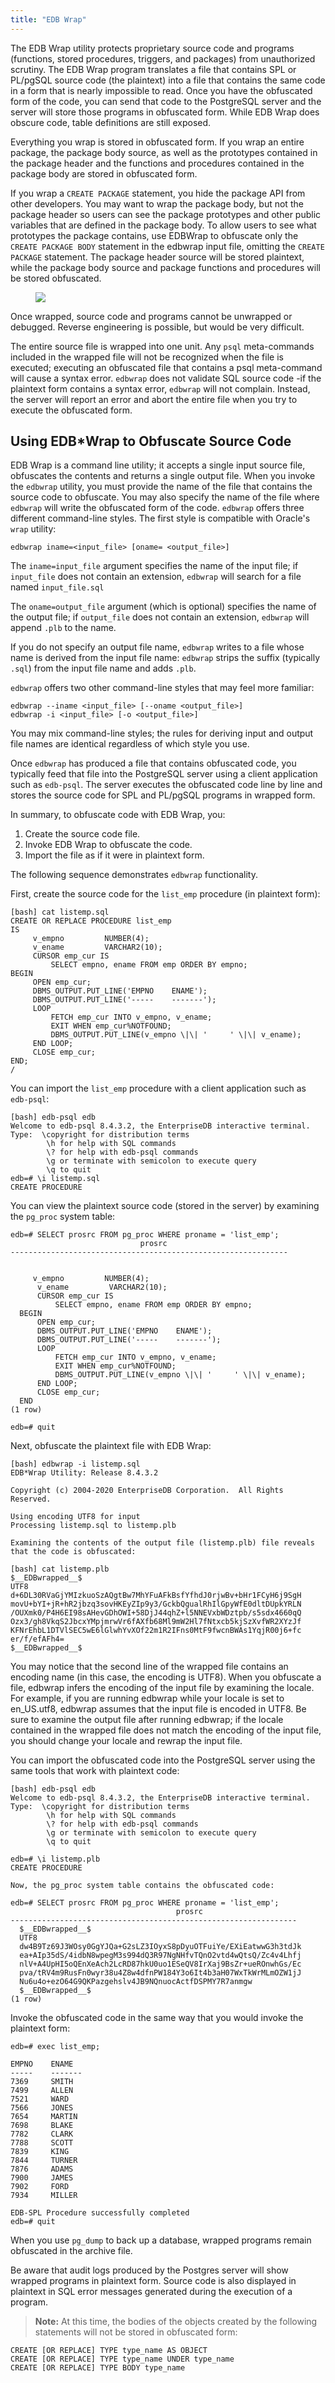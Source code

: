 ```yaml
---
title: "EDB Wrap"
---
```


<div id="edb_wrap" class="registered_link"></div>


The EDB Wrap utility protects proprietary source code and programs (functions, stored procedures, triggers, and packages) from unauthorized scrutiny. The EDB Wrap program translates a file that contains SPL or PL/pgSQL source code (the plaintext) into a file that contains the same code in a form that is nearly impossible to read. Once you have the obfuscated form of the code, you can send that code to the PostgreSQL server and the server will store those programs in obfuscated form. While EDB Wrap does obscure code, table definitions are still exposed.

Everything you wrap is stored in obfuscated form. If you wrap an entire package, the package body source, as well as the prototypes contained in the package header and the functions and procedures contained in the package body are stored in obfuscated form.

If you wrap a `CREATE PACKAGE` statement, you hide the package API from other developers. You may want to wrap the package body, but not the package header so users can see the package prototypes and other public variables that are defined in the package body. To allow users to see what prototypes the package contains, use EDBWrap to obfuscate only the `CREATE PACKAGE BODY` statement in the edbwrap input file, omitting the `CREATE PACKAGE` statement. The package header source will be stored plaintext, while the package body source and package functions and procedures will be stored obfuscated.

<figure><img src="images/epas_tools_utility_edb_wrap.png" class="align-center" /></figure>

Once wrapped, source code and programs cannot be unwrapped or debugged. Reverse engineering is possible, but would be very difficult.

The entire source file is wrapped into one unit. Any `psql` meta-commands included in the wrapped file will not be recognized when the file is executed; executing an obfuscated file that contains a psql meta-command will cause a syntax error. `edbwrap` does not validate SQL source code -if the plaintext form contains a syntax error, `edbwrap` will not complain. Instead, the server will report an error and abort the entire file when you try to execute the obfuscated form.

<div id="using_edbwrap_to_obfuscate_source_code" class="registered_link"></div>

## Using EDB*Wrap to Obfuscate Source Code

EDB Wrap is a command line utility; it accepts a single input source file, obfuscates the contents and returns a single output file. When you invoke the `edbwrap` utility, you must provide the name of the file that contains the source code to obfuscate. You may also specify the name of the file where `edbwrap` will write the obfuscated form of the code. `edbwrap` offers three different command-line styles. The first style is compatible with Oracle's `wrap` utility:

    edbwrap iname=<input_file> [oname= <output_file>]

The `iname=input_file` argument specifies the name of the input file; if `input_file` does not contain an extension, `edbwrap` will search for a file named `input_file.sql`

The `oname=output_file` argument (which is optional) specifies the name of the output file; if `output_file` does not contain an extension, `edbwrap` will append `.plb` to the name.

If you do not specify an output file name, `edbwrap` writes to a file whose name is derived from the input file name: `edbwrap` strips the suffix (typically `.sql`) from the input file name and adds `.plb`.

`edbwrap` offers two other command-line styles that may feel more familiar:

    edbwrap --iname <input_file> [--oname <output_file>]
    edbwrap -i <input_file> [-o <output_file>]

You may mix command-line styles; the rules for deriving input and output file names are identical regardless of which style you use.

Once `edbwrap` has produced a file that contains obfuscated code, you typically feed that file into the PostgreSQL server using a client application such as `edb-psql`. The server executes the obfuscated code line by line and stores the source code for SPL and PL/pgSQL programs in wrapped form.

In summary, to obfuscate code with EDB Wrap, you:

1.  Create the source code file.
2.  Invoke EDB Wrap to obfuscate the code.
3.  Import the file as if it were in plaintext form.

The following sequence demonstrates `edbwrap` functionality.

First, create the source code for the `list_emp` procedure (in plaintext form):

    [bash] cat listemp.sql
    CREATE OR REPLACE PROCEDURE list_emp
    IS                                  
         v_empno         NUMBER(4);      
         v_ename         VARCHAR2(10);   
         CURSOR emp_cur IS               
             SELECT empno, ename FROM emp ORDER BY empno;
    BEGIN                                               
         OPEN emp_cur;                                   
         DBMS_OUTPUT.PUT_LINE('EMPNO    ENAME');         
         DBMS_OUTPUT.PUT_LINE('-----    -------');       
         LOOP                                            
             FETCH emp_cur INTO v_empno, v_ename;        
             EXIT WHEN emp_cur%NOTFOUND;                 
             DBMS_OUTPUT.PUT_LINE(v_empno \|\| '     ' \|\| v_ename);
         END LOOP;                                               
         CLOSE emp_cur;                                          
    END;                                                        
    /                                                           

You can import the `list_emp` procedure with a client application such as `edb-psql`:

    [bash] edb-psql edb
    Welcome to edb-psql 8.4.3.2, the EnterpriseDB interactive terminal.
    Type:  \copyright for distribution terms
            \h for help with SQL commands    
            \? for help with edb-psql commands
            \g or terminate with semicolon to execute query
            \q to quit                                     
    edb=# \i listemp.sql
    CREATE PROCEDURE

You can view the plaintext source code (stored in the server) by examining the `pg_proc` system table:

    edb=# SELECT prosrc FROM pg_proc WHERE proname = 'list_emp';
                                 prosrc                            
    --------------------------------------------------------------                                                    

         v_empno         NUMBER(4);                               
          v_ename         VARCHAR2(10);                            
          CURSOR emp_cur IS                                        
              SELECT empno, ename FROM emp ORDER BY empno;         
      BEGIN                                                        
          OPEN emp_cur;                                            
          DBMS_OUTPUT.PUT_LINE('EMPNO    ENAME');                  
          DBMS_OUTPUT.PUT_LINE('-----    -------');                
          LOOP                                                     
              FETCH emp_cur INTO v_empno, v_ename;                 
              EXIT WHEN emp_cur%NOTFOUND;                          
              DBMS_OUTPUT.PUT_LINE(v_empno \|\| '     ' \|\| v_ename); 
          END LOOP;                                                
          CLOSE emp_cur;                                           
      END                                                          
    (1 row)                                                       

    edb=# quit

Next, obfuscate the plaintext file with EDB Wrap:

    [bash] edbwrap -i listemp.sql                                        
    EDB*Wrap Utility: Release 8.4.3.2

    Copyright (c) 2004-2020 EnterpriseDB Corporation.  All Rights Reserved.

    Using encoding UTF8 for input
    Processing listemp.sql to listemp.plb

    Examining the contents of the output file (listemp.plb) file reveals
    that the code is obfuscated:

    [bash] cat listemp.plb 
    $__EDBwrapped__$                     
    UTF8                                 
    d+6DL30RVaGjYMIzkuoSzAQgtBw7MhYFuAFkBsfYfhdJ0rjwBv+bHr1FCyH6j9SgH
    movU+bYI+jR+hR2jbzq3sovHKEyZIp9y3/GckbQgualRhIlGpyWfE0dltDUpkYRLN
    /OUXmk0/P4H6EI98sAHevGDhOWI+58DjJ44qhZ+l5NNEVxbWDztpb/s5sdx4660qQ
    Ozx3/gh8VkqS2JbcxYMpjmrwVr6fAXfb68Ml9mW2Hl7fNtxcb5kjSzXvfWR2XYzJf
    KFNrEhbL1DTVlSEC5wE6lGlwhYvXOf22m1R2IFns0MtF9fwcnBWAs1YqjR00j6+fc
    er/f/efAFh4=
    $__EDBwrapped__$

You may notice that the second line of the wrapped file contains an encoding name (in this case, the encoding is UTF8). When you obfuscate a file, edbwrap infers the encoding of the input file by examining the locale. For example, if you are running edbwrap while your locale is set to en\_US.utf8, edbwrap assumes that the input file is encoded in UTF8. Be sure to examine the output file after running edbwrap; if the locale contained in the wrapped file does not match the encoding of the input file, you should change your locale and rewrap the input file.

You can import the obfuscated code into the PostgreSQL server using the same tools that work with plaintext code:

    [bash] edb-psql edb
    Welcome to edb-psql 8.4.3.2, the EnterpriseDB interactive terminal.
    Type:  \copyright for distribution terms
            \h for help with SQL commands
            \? for help with edb-psql commands
            \g or terminate with semicolon to execute query
            \q to quit

    edb=# \i listemp.plb
    CREATE PROCEDURE

    Now, the pg_proc system table contains the obfuscated code:

    edb=# SELECT prosrc FROM pg_proc WHERE proname = 'list_emp';
                                         prosrc
    ----------------------------------------------------------------
      $__EDBwrapped__$
      UTF8
      dw4B9Tz69J3WOsy0GgYJQa+G2sLZ3IOyxS8pDyuOTFuiYe/EXiEatwwG3h3tdJk
      ea+AIp35dS/4idbN8wpegM3s994dQ3R97NgNHfvTQnO2vtd4wQtsQ/Zc4v4Lhfj
      nlV+A4UpHI5oQEnXeAch2LcRD87hkU0uo1ESeQV8IrXaj9BsZr+ueROnwhGs/Ec
      pva/tRV4m9RusFn0wyr38u4Z8w4dfnPW184Y3o6It4b3aH07WxTkWrMLmOZW1jJ
      Nu6u4o+ezO64G9QKPazgehslv4JB9NQnuocActfDSPMY7R7anmgw
      $__EDBwrapped__$
    (1 row)

Invoke the obfuscated code in the same way that you would invoke the plaintext form:

    edb=# exec list_emp;

    EMPNO    ENAME
    -----    -------
    7369     SMITH
    7499     ALLEN
    7521     WARD
    7566     JONES
    7654     MARTIN
    7698     BLAKE
    7782     CLARK
    7788     SCOTT
    7839     KING
    7844     TURNER
    7876     ADAMS
    7900     JAMES
    7902     FORD
    7934     MILLER

    EDB-SPL Procedure successfully completed
    edb=# quit

When you use `pg_dump` to back up a database, wrapped programs remain obfuscated in the archive file.

Be aware that audit logs produced by the Postgres server will show wrapped programs in plaintext form. Source code is also displayed in plaintext in SQL error messages generated during the execution of a program.

> **Note:** At this time, the bodies of the objects created by the following statements will not be stored in obfuscated form:


    CREATE [OR REPLACE] TYPE type_name AS OBJECT
    CREATE [OR REPLACE] TYPE type_name UNDER type_name
    CREATE [OR REPLACE] TYPE BODY type_name
